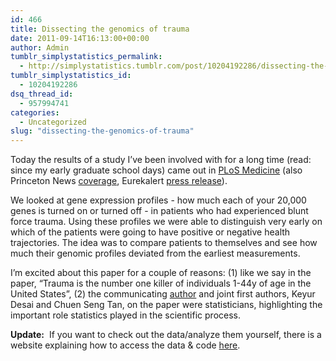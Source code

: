 ```yaml
---
id: 466
title: Dissecting the genomics of trauma
date: 2011-09-14T16:13:00+00:00
author: Admin
tumblr_simplystatistics_permalink:
  - http://simplystatistics.tumblr.com/post/10204192286/dissecting-the-genomics-of-trauma
tumblr_simplystatistics_id:
  - 10204192286
dsq_thread_id:
  - 957994741
categories:
  - Uncategorized
slug: "dissecting-the-genomics-of-trauma"
---
```

Today the results of a study I&#8217;ve been involved with for a long time (read: since my early graduate school days) came out in <a href="http://www.plosmedicine.org/article/info%3Adoi%2F10.1371%2Fjournal.pmed.1001093" target="_blank">PLoS Medicine</a> (also Princeton News <a href="http://www.princeton.edu/main/news/archive/S31/59/38O07/index.xml?section=topstories" target="_blank">coverage</a>, Eurekalert <a href="http://www.eurekalert.org/pub_releases/2011-09/plos-cig090711.php" target="_blank">press release</a>).

We looked at gene expression profiles - how much each of your 20,000 genes is turned on or turned off - in patients who had experienced blunt force trauma. Using these profiles we were able to distinguish very early on which of the patients were going to have positive or negative health trajectories. The idea was to compare patients to themselves and see how much their genomic profiles deviated from the earliest measurements.

I&#8217;m excited about this paper for a couple of reasons: (1) like we say in the paper, &#8220;Trauma is the number one killer of individuals 1-44y of age in the United States&#8221;, (2) the communicating <a href="http://www.genomine.org/research.html" target="_blank">author</a> and joint first authors, Keyur Desai and Chuen Seng Tan, on the paper were statisticians, highlighting the important role statistics played in the scientific process. 

**Update:**  If you want to check out the data/analyze them yourself, there is a website explaining how to access the data & code <a href="http://genomine.org/trauma/" target="_blank">here</a>. 
